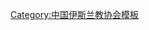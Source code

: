 {{Navbox
| name   = 中国伊斯兰教协会第七届委员会
| title  = [[中国伊斯兰教协会]]第七届委员会
| above  = 2000年1月－2006年5月
| bodyclass = hlist
| group1 = 会长
| list1  = [[陈广元]]
| group2 = 副会长
| list2  = 
* [[阿荣汗·阿吉|{{Box|阿荣汗阿吉}}]]
* [[买买提·赛来]]
* [[刘书祥]]
* [[余振贵]]
* [[谢生林]]
* [[马进成]]
* [[韩生贵]]
* [[哈吉亚克巴尔·霍恩尔|哈吉阿克巴尔]]
* [[马良骥]]
* [[马云福]]
* [[夏米西丁]]
* [[伍贻业]]
* [[刘宝琦]]
* [[丁文方]]
* [[尼亚孜·卡日阿吉|尼牙孜·卡日阿吉]]
* [[李鸿宾]]
* [[马忠杰]]
| group3 = 秘书长
| list3  = [[余振贵]]（兼）
| group4 = 顾问
| list4  = 
* [[沈遐熙|{{Box|沈遐熙}}]]
* [[白寿彝|{{Box|白寿彝}}]]
* [[宛耀宾|{{Box|宛耀宾}}]]
* [[马贤 (1929年)|马　贤]]
* [[玉赛音阿吉]]
* [[韩麦扫日]]
* [[阿伊明]]
* [[纳忠|纳　忠]]
| group5 = 
| list5  = 
| group6 = 
| list6  = 
| below  = 标注：{{Box|任内逝世}}
}}<noinclude>
{{collapsible option}}
[[Category:中国伊斯兰教协会模板]]
</noinclude>